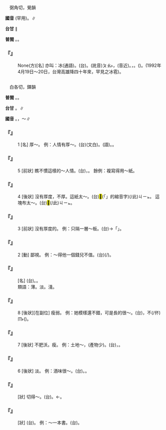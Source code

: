 
=={{ruby|雹|ㄅㄠˊ}}==

　弼角切，覺韻

'''國音''' {{ruby|(文)|ㄅㄛˊ}}(罕用)。{{ruby|(語)|ㄅㄠˊ}}∥

'''台甘''' {{ruby|(文)|ㄆㄠㆷ ͘}}∥

'''普閩''' {{ruby|(文)|ㄅㆦㆶ ͘}}。{{ruby|(白)|ㄆㄠㆷ ͘}}。

    

==='''『{{ruby|雹|ㄅㄠˊ}}{{ruby|子|·ㄗˇ}}』'''===
: None(方)[名] 亦叫：冰{{ruby|雹|ㄅㄠˊ}}(通語)。(台){{ruby|雹|ㄆㄠㆷ ͘}}。(訛音)<rt>ㄆㄠ˫</rt>，(音近)。{{ruby|天|ㄊㆪ}}{{ruby|氣|ㄎㄧ˪}}{{ruby|忽|ㄏㄨㆵ}}{{ruby|然|ㆢㄧㄢˊ}}{{ruby|/|ㄌㄧㄢˊ}}{{ruby|變|ㄅㄧㄢ˪}}{{ruby|冷|ㄌㄧㄥˋ}}{{ruby|時|ㄒㄧˊ}}，{{ruby|天|ㄊㆪ}}{{ruby|頂|ㄉㄧㄥˋ}}{{ruby|落|ㄌㄚㆶ}}{{ruby|落|ㄌㄜㆷ ͘}}{{ruby|來|·ㄌㄞˊ}}{{ruby|丌|ㆤ}}{{ruby|歸|ㄍㄨㄧ}}{{ruby|角|ㄍㄚㆶ}}{{ruby|丌|ㆤ}}{{ruby|冰|ㄅㄧㄥ}}。({{ruby|台|ㄉㄞˊ}}{{ruby|灣|ㄨㄢˊ}}{{ruby|罕|ㄏㄢˋ}}{{ruby|得|ㄉㄧㆤㆶ}}{{ruby|/|ㄉㄧㆵ}}{{ruby|有|ㄨ˫}})。(1992年4月19日～20日，台灣高雄降四十年來，罕見之冰雹)。
    

=={{ruby|薄|ㄅㄠˊ}}==

　白各切，鐸韻

'''普閩''' {{ruby|(文)|ㄅㆦㆶ ͘}}。{{ruby|(白)|ㄅㆦㆷ ͘}}。

'''台甘''' {{ruby|(文)|ㄅㆦㆶ ͘}}。{{ruby|(語)|ㄅㄜㆷ ͘}}∥

'''國音''' {{ruby|(文)|ㄅㄛˊ}}。{{ruby|(語)|ㄅㄠˊ}}{{ruby|。|ㄅㄛˋ}}，～{{ruby|荷|ㄏㄜ}}∥

    

==='''『{{ruby|薄|ㄅㄠˊ}}』'''===
:1  [名] 厚～。 例：人情有厚～。(台){{ruby|厚|ㄏㆦ˫}}{{ruby|薄|ㄅㆦㆶ ͘}}(文白)。{{ruby|厚|ㄍㄠ˫}}{{ruby|薄|ㄅㄜㆷ ͘}}(語)。{{ruby|世|ㄙㆤ˪}}{{ruby|上|ㄒㄧㆲ˫}}{{ruby|人|ㆢㄧㄣˊ}}{{ruby|/|ㄌㄧㄣˊ}}{{ruby|情|ㄐㄧㄥˊ}}{{ruby|有|ㄨ˫}}{{ruby|時|ㄒㄧˊ}}{{ruby|溫|ㄨㄣ}}{{ruby|厚|ㄏㆦ˫}}{{ruby|有|ㄨ˫}}{{ruby|時|ㄒㄧˊ}}{{ruby|冷|ㄌㄧㄥˋ}}{{ruby|淡|ㄉㆰ˫}}。
    

==='''『{{ruby|薄|ㄅㄠˊ}}』'''===
:5  [前狀] 瞧不慣這樣的～人情。(台){{ruby|不|ㆬ˫}}{{ruby|曾|ㆠㄚㆵ}}{{ruby|看|ㄎㄨㆩ˪}}{{ruby|見|ㄍㆪ˪}}{{ruby|即|ㄐㄧㄚㆷ}}{{ruby|恁|ㄌㄧㄣ˪}}{{ruby|無|ㆠㄜˊ}}{{ruby|人|ㆢㄧㄣˊ}}{{ruby|/|ㄌㄧㄣˊ}}{{ruby|情|ㄐㄧㄥˊ}}，{{ruby|看|ㄎㄨㆩ˪}}{{ruby|<mark>&#xffa45;</mark>|ㆠㆤ˫}}{{ruby|/|ㆠㄨㆤ˫}}{{ruby|慣|ㄍㄨㄢ˪}}{{ruby|勢|ㄒㄧ˪}}。 餘例：複寫得用～紙。
    

==='''『{{ruby|薄|ㄅㄠˊ}}』'''===
:4  [後狀] 沒有厚度，不厚。這紙太～。(台)<mark>&#xffb50;</mark>(「{{ruby|此|ㄐㄧˋ}}{{ruby|一|ㄐㄧㆵ ͘}}」的縮音字)(/此)<rt>ㄐㄧㆵ</rt>{{ruby|款|ㄎㄨㄢˋ}}{{ruby|紙|ㄗㄨㄚˋ}}{{ruby|傷|ㄒㄧㆧ}}{{ruby|/|ㄒㄧㆫ}}{{ruby|薄|ㄅㄜㆷ ͘}}。 這塊布太～。(台)<mark>&#xffb50;</mark>(/此)<rt>ㄐㄧㆵ</rt>{{ruby|塊|ㄉㆤ˪}}{{ruby|布|ㄅㆦ˪}}{{ruby|傷|ㄒㄧㆧ}}{{ruby|/|ㄒㄧㆫ}}{{ruby|薄|ㄅㄜㆷ ͘}}。
    

==='''『{{ruby|薄|ㄅㄠˊ}}』'''===
:3  [前狀] 沒有厚度的。 例：只隔一層～板。(台){{ruby|隔|ㄍㆤㆷ}}{{ruby|一|ㄐㄧㆵ ͘}}{{ruby|重|ㄉㄧㄥˊ}}{{ruby|薄|ㄅㄜㆷ ͘}}{{ruby|枋|ㄅㄤ}}{{ruby|而|ㄌㄧ˫}}{{ruby|已|ㄧˋ}}→「{{ruby|爾|ㄋㄧㄚ˫}}{{ruby|爾|ㄋㄧㄚ˫}}」。
    

==='''『{{ruby|薄|ㄅㄠˊ}}』'''===
:2  [動] 鄙視。 例：～得他一個錢兒不值。(台){{ruby|加|ㄍㄚ}}{{ruby|鄙|ㄆㄧˋ}}{{ruby|薄|ㄅㆦㆶ ͘}}{{ruby|<mark>&#xffa42;</mark>|ㄍㄚㆷ}}{{ruby|連|ㄌㄧㆰˊ}}{{ruby|/|ㄌㄧㄢ˫}}{{ruby|一|ㄐㄧㆵ ͘}}{{ruby|個|ㆤˊ}}{{ruby|歹|ㄆㆮˋ}}{{ruby|/|ㄆㄞˋ}}{{ruby|錢|ㄐㆪˊ}}{{ruby|仔|ㄚ}}{{ruby|丌|ㆤ}}{{ruby|價|ㄍㆤ˪}}{{ruby|值|ㄉㄚㆵ ͘}}{{ruby|著|ㄉㄧㄜㆷ}}(/{{ruby|都|ㄉㄜ˫}}){{ruby|無|ㆠㄜˊ}}。
    

==='''『{{ruby|薄|ㄅㄠˊ}}{{ruby|片|ㄆㄧㄢˋ}}』'''===
: [名] (台){{ruby|薄|ㄅㄜㆷ ͘}}{{ruby|片|ㄆㆪ˪}}。{{ruby|一|ㄐㄧㆵ ͘}}{{ruby|片|ㄆㆪ˪}}{{ruby|一|ㄐㄧㆵ ͘}}{{ruby|片|ㄆㆪ˪}}{{ruby|薄|ㄅㄜㆷ ͘}}{{ruby|薄|ㄅㄜㆷ ͘}}{{ruby|丌|ㆤ}}{{ruby|物|ㄇㆭㆷ ͘}}{{ruby|/|ㄇㄧㆷ ͘}}。
:類語：薄。淡。淺。
:
    

==='''『{{ruby|薄|ㄅㄠˊ}}』'''===
:8  [後狀][在副位] 瘦弱。 例：她模樣還不錯，可是長的很～。(台){{ruby|伊|ㄧ}}{{ruby|看|ㄎㄨㆩ˪}}{{ruby|頭|ㄊㄠˊ}}{{ruby|<mark>&#xffa45;</mark>|ㆠㆤ˫}}{{ruby|/|ㆠㄨㆤ˫}}{{ruby|<mark>&#xffb4e;</mark>|ㆠㄞˋ}}，不(/伓)<rt>ㆬ˫</rt>{{ruby|過|ㄍㄜ˪}}({{ruby|→|ㄍㄨ˪}}{{ruby|→|ㄍㄨㆷ}}){{ruby|生|ㄙㆥ}}{{ruby|/|ㄒㆪ}}{{ruby|做|ㄗㄨㆤ˪}}{{ruby|/|ㄗㄜ˪}}{{ruby|真|ㄐㄧㄣ}}{{ruby|輕|ㄎㄧㆩ}}{{ruby|薄|ㄅㄜㆷ ͘}}。
    

==='''『{{ruby|薄|ㄅㄠˊ}}』'''===
:7  [後狀] 不肥沃。瘦。 例：土地～，(產物少)。(台){{ruby|塗|ㄊㆦˊ}}{{ruby|質|ㄐㄧㆵ}}{{ruby|<mark>&#xffbc0;</mark>|ㄙㄢˋ}}，{{ruby|無|ㆠㄜˊ}}{{ruby|肥|ㄅㄨㄧˊ}}。
    

==='''『{{ruby|薄|ㄅㄠˊ}}』'''===
:6  [後狀] 淡。 例：酒味很～。(台){{ruby|酒|ㄐㄧㄨˋ}}{{ruby|味|ㆠㄧ˫}}{{ruby|誠|ㄐㄧㆩˊ}}{{ruby|薄|ㄅㄜㆷ ͘}}。{{ruby|無|ㆠㄜˊ}}{{ruby|厚|ㄍㄠ˫}}。
    

==='''『{{ruby|薄|ㄅㄠˊ}}{{ruby|生|ㄕㄥ}}{{ruby|生|ㄕㄥ}}{{ruby|地|ㄉㄜ}}』'''===
: [狀] 切得～。(台){{ruby|切|ㄑㄧㄚㆵ}}{{ruby|<mark>&#xffa42;</mark>|ㄍㄚㆷ}}{{ruby|薄|ㄅㄜㆷ ͘}}{{ruby|絲|ㄒㄧㆷ}}{{ruby|絲|ㄒㄧㆷ}}{{ruby|仔|ㄚ}}。←{{ruby|薄|ㄅㄜㆷ ͘}}{{ruby|絲|ㄒㄧ}}{{ruby|絲|ㄒㄧ}}{{ruby|仔|ㄚ}}。
    

==='''『{{ruby|薄|ㄅㄠˊ}}{{ruby|薄|ㄅㄠˊ}}{{ruby|地|ㄉㄜ}}』'''===
: [狀] (台){{ruby|薄|ㄅㄜㆷ ͘}}{{ruby|薄|ㄅㄜㆷ ͘}}。 例：～一本書。(台){{ruby|一|ㄐㄧㆵ ͘}}{{ruby|本|ㄅㄨㄣˋ}}{{ruby|冊|ㄘㆤㆷ}}{{ruby|薄|ㄅㄜㆷ ͘}}{{ruby|薄|ㄅㄜ˫}}{{ruby|仔|ㄚ}}。
    
